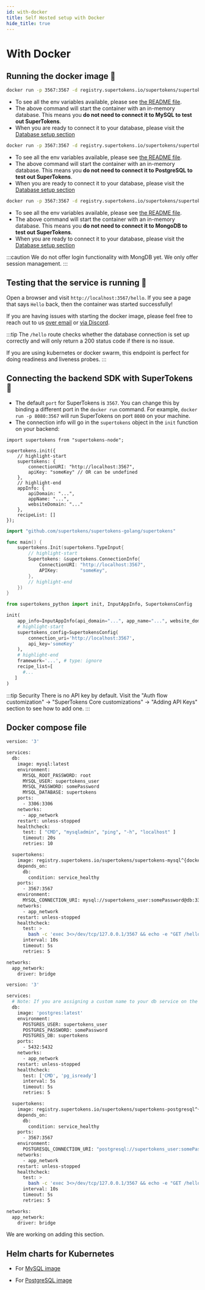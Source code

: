 ```yaml
---
id: with-docker
title: Self Hosted setup with Docker
hide_title: true
---
```


<!-- COPY DOCS -->
<!-- ./community/supertokens-core/self-hosted/with-docker.mdx -->


# With Docker

## Running the docker image 🚀

<DockerVersionProvider>

<DatabaseTabs>
<TabItem value="mysql">

```bash
docker run -p 3567:3567 -d registry.supertokens.io/supertokens/supertokens-mysql^{docker_version_mysql}
```

- To see all the env variables available, please see [the README file](https://github.com/supertokens/supertokens-docker-mysql/blob/master/README.md).
- The above command will start the container with an in-memory database. This means you **do not need to connect it to MySQL to test out SuperTokens**.
- When you are ready to connect it to your database, please visit the [Database setup section](../database-setup/mysql)

</TabItem>

<TabItem value="postgresql">

```bash
docker run -p 3567:3567 -d registry.supertokens.io/supertokens/supertokens-postgresql^{docker_version_postgresql}
```

- To see all the env variables available, please see [the README file](https://github.com/supertokens/supertokens-docker-postgresql/blob/master/README.md).
- The above command will start the container with an in-memory database. This means you **do not need to connect it to PostgreSQL to test out SuperTokens**.
- When you are ready to connect it to your database, please visit the [Database setup section](../database-setup/postgresql)

</TabItem>

<TabItem value="mongodb">

```bash
docker run -p 3567:3567 -d registry.supertokens.io/supertokens/supertokens-mongodb^{docker_version_mongodb}
```

- To see all the env variables available, please see [the README file](https://github.com/supertokens/supertokens-docker-mongodb/blob/master/README.md).
- The above command will start the container with an in-memory database. This means you **do not need to connect it to MongoDB to test out SuperTokens**.
- When you are ready to connect it to your database, please visit the [Database setup section](../database-setup/mongodb)

:::caution
We do not offer login functionality with MongDB yet. We only offer session management.
:::
</TabItem>
</DatabaseTabs>

</DockerVersionProvider> 

## Testing that the service is running 🤞
Open a browser and visit `http://localhost:3567/hello`. If you see a page that says `Hello` back, then the container was started successfully!

If you are having issues with starting the docker image, please feel free to reach out to us [over email](mailto:team@supertokens.com) or [via Discord](https://supertokens.com/discord).

:::tip
The `/hello` route checks whether the database connection is set up correctly and will only return a 200 status code if there is no issue.

If you are using kubernetes or docker swarm, this endpoint is perfect for doing readiness and liveness probes.
:::

## Connecting the backend SDK with SuperTokens 🔌
- The default `port` for SuperTokens is `3567`. You can change this by binding a different port in the `docker run` command. For example, `docker run -p 8080:3567` will run SuperTokens on port `8080` on your machine.
- The connection info will go in the `supertokens` object in the `init` function on your backend:

<BackendSDKTabs>
<TabItem value="nodejs">

```tsx
import supertokens from "supertokens-node";

supertokens.init({
    // highlight-start
    supertokens: {
        connectionURI: "http://localhost:3567",
        apiKey: "someKey" // OR can be undefined
    },
    // highlight-end
    appInfo: {
        apiDomain: "...",
        appName: "...",
        websiteDomain: "..."
    },
    recipeList: []
});
```

</TabItem>
<TabItem value="go">

```go
import "github.com/supertokens/supertokens-golang/supertokens"

func main() {
	supertokens.Init(supertokens.TypeInput{
        // highlight-start
		Supertokens: &supertokens.ConnectionInfo{
			ConnectionURI: "http://localhost:3567",
			APIKey:        "someKey",
		},
        // highlight-end
	})
}

```

</TabItem>
<TabItem value="python">

```python
from supertokens_python import init, InputAppInfo, SupertokensConfig

init(
    app_info=InputAppInfo(api_domain="...", app_name="...", website_domain="..."),
    # highlight-start
    supertokens_config=SupertokensConfig(
        connection_uri='http://localhost:3567',
        api_key='someKey'
    ),
    # highlight-end
    framework='...', # type: ignore
    recipe_list=[
      #...
   ]
)
```

</TabItem>
</BackendSDKTabs>

:::tip Security
There is no API key by default. Visit the "Auth flow customization" -> "SuperTokens Core customizations" -> "Adding API Keys" section to see how to add one.
:::

## Docker compose file

<DockerVersionProvider>

<DatabaseTabs>
<TabItem value="mysql">

```bash
version: '3'

services:
  db:
    image: mysql:latest
    environment:
      MYSQL_ROOT_PASSWORD: root
      MYSQL_USER: supertokens_user
      MYSQL_PASSWORD: somePassword
      MYSQL_DATABASE: supertokens
    ports:
      - 3306:3306
    networks:
      - app_network
    restart: unless-stopped
    healthcheck:
      test: [ "CMD", "mysqladmin", "ping", "-h", "localhost" ]
      timeout: 20s
      retries: 10

  supertokens:
    image: registry.supertokens.io/supertokens/supertokens-mysql^{docker_version_mysql}
    depends_on:
      db:
        condition: service_healthy
    ports:
      - 3567:3567
    environment:
      MYSQL_CONNECTION_URI: mysql://supertokens_user:somePassword@db:3306/supertokens
    networks:
      - app_network
    restart: unless-stopped
    healthcheck:
      test: >
        bash -c 'exec 3<>/dev/tcp/127.0.0.1/3567 && echo -e "GET /hello HTTP/1.1\r\nhost: 127.0.0.1:3567\r\nConnection: close\r\n\r\n" >&3 && cat <&3 | grep "Hello"'
      interval: 10s
      timeout: 5s
      retries: 5

networks:
  app_network:
    driver: bridge
```

</TabItem>

<TabItem value="postgresql">

```bash
version: '3'

services:
  # Note: If you are assigning a custom name to your db service on the line below, make sure it does not contain underscores
  db:
    image: 'postgres:latest'
    environment:
      POSTGRES_USER: supertokens_user 
      POSTGRES_PASSWORD: somePassword 
      POSTGRES_DB: supertokens
    ports:
      - 5432:5432
    networks:
      - app_network
    restart: unless-stopped
    healthcheck:
      test: ['CMD', 'pg_isready']
      interval: 5s
      timeout: 5s
      retries: 5

  supertokens:
    image: registry.supertokens.io/supertokens/supertokens-postgresql^{docker_version_postgresql}
    depends_on:
      db:
        condition: service_healthy
    ports:
      - 3567:3567
    environment:
      POSTGRESQL_CONNECTION_URI: "postgresql://supertokens_user:somePassword@db:5432/supertokens"
    networks:
      - app_network
    restart: unless-stopped
    healthcheck:
      test: >
        bash -c 'exec 3<>/dev/tcp/127.0.0.1/3567 && echo -e "GET /hello HTTP/1.1\r\nhost: 127.0.0.1:3567\r\nConnection: close\r\n\r\n" >&3 && cat <&3 | grep "Hello"'
      interval: 10s
      timeout: 5s
      retries: 5

networks:
  app_network:
    driver: bridge
```


</TabItem>

<TabItem value="mongodb">

We are working on adding this section.

</TabItem>
</DatabaseTabs>

</DockerVersionProvider>


## Helm charts for Kubernetes

- For [MySQL image](https://github.com/supertokens/supertokens-docker-mysql/tree/master/helm-chart)

- For [PostgreSQL image](https://github.com/supertokens/supertokens-docker-postgresql/tree/master/helm-chart)